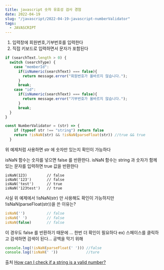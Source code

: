 ```yaml
---
title: javascript 숫자 유효성 검사 경험
date: 2022-04-19
slug: "/javascript/2022-04-19-javascript-numberValidator"
tags:
  - JAVASCRIPT
--- 
```



1. 입력창에 회원번호,기부번호를 입력한다
2. 직접 키보드로 입력하면서 문자가 포함된다

```javascript
if (searchText.length > 0) {
  switch (searchType) {
    case "memberId":
      if(isNumeric(searchText) === false){
        return message.error("회원번호가 올바르지 않습니다.");
      }
      break;
    case "id":
      if(isNumeric(searchText) === false){
        return message.error("기부번호가 올바르지 않습니다.");
      }
      break;
  }
}
```

```javascript
const NumberValidator = (str) => {
    if (typeof str !== "string") return false
    return !isNaN(str) && !isNaN(parseFloat(str)) //true && true
  }
```
위 예제처럼 사용하면 str 에 숫자만 있는지 확인이 가능하다

isNaN 함수는 숫자를 넣으면 false 를 반환한다. 
isNaN 함수는 string 과 숫자가 함께있는 문자를 입력하면 true 값을 반환한다

```
isNaN(123)         // false
isNaN('123')       // false
isNaN('test')      // true
isNaN('123test')   // true

```

사실 위 예제에서 !isNaN(str) 만 사용해도 확인이 가능하지만
!isNaN(parseFloat(str))을 쓴 이유는?

```javascript
isNaN('')          // false
isNaN(' ')         // false
isNaN(false)       // false
```
이 경우도 false 를 반환하기 때문에 ...
한번 더 확인이 필요하다
ex) 스페이스를 클릭하고 검색하면 검색이 된다... 공백을 막기 위해

```javascript
console.log(!isNaN(parseFloat(' '))) //false
console.log(!isNaN(' '))             //ture
```

출처
[How can I check if a string is a valid number?](https://stackoverflow.com/questions/175739/how-can-i-check-if-a-string-is-a-valid-number)
